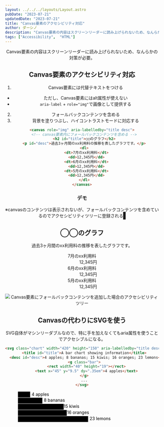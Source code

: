 ```yaml
---
layout: ../../../layouts/Layout.astro
pubDate: "2023-07-21"
updatedDate: "2023-07-21"
title: "Canvas要素のアクセシビリティ対応"
author: ダーシノ
description: "Canvas要素の内容はスクリーンリーダーに読み上げられないため、なんらかの対策が必要。"
tags: ["Accessibility",  "HTML"]
---
```



<Header {...frontmatter} />

Canvas要素の内容はスクリーンリーダーに読み上げられないため、なんらかの対策が必要。

## Canvas要素のアクセシビリティ対応

1. Canvas要素には代替テキストをつける
  - ただし、Canvas要素にはalt属性が使えない
  - `aria-label` + `role="img"`で画像として提供する
2. フォールバックコンテンツを含める
3. 背景を塗りつぶし、ハイコントラストモードに対応する

```html
<canvas role="img" aria-labelledby="title desc">
  <!-- canvas要素内にフォールバックコンテンツを含める -->
  <h2 id="title">◯◯のグラフ</h2>
  <p id="desc">過去3ヶ月間のxx利用料の推移を表したグラフです。</p>
  <dl>
    <dt>7月のxx利用料</dt>
    <dd>12,345円</dd>
    <dt>6月のxx利用料</dt>
    <dd>12,345円</dd>
    <dt>5月のxx利用料</dt>
    <dd>12,345円</dd>
  </dl>
</canvas>
```

### デモ

※canvasのコンテンツは表示されないが、フォールバックコンテンツを含めているのでアクセシビリティツリーに登録される
<canvas role="img" aria-labelledby="title desc" style="border: 4px solid;">
  <h2 id="title">◯◯のグラフ</h2>
  <p id="desc">過去3ヶ月間のxx利用料の推移を表したグラフです。</p>
  <dl>
    <dt>7月のxx利用料</dt>
    <dd>12,345円</dd>
    <dt>6月のxx利用料</dt>
    <dd>12,345円</dd>
    <dt>5月のxx利用料</dt>
    <dd>12,345円</dd>
  </dl>
</canvas>

![Canvas要素にフォールバックコンテンツを追加した場合のアクセシビリティツリー](./canvas.png)


## Canvasの代わりにSVGを使う

SVG自体がマシンリーダブルなので、特に手を加えなくてもaria属性を使うことでアクセシブルになる。

```html
<svg class="chart" width="420" height="150" aria-labelledby="title desc" role="img">
  <title id="title">A bar chart showing information</title>
  <desc id="desc">4 apples; 8 bananas; 15 kiwis; 16 oranges; 23 lemons</desc>
  <g class="bar">
    <rect width="40" height="19"></rect>
    <text x="45" y="9.5" dy=".35em">4 apples</text>
  </g>
  ...
</svg>
```

<svg class="chart" width="420" height="150" aria-labelledby="title desc" role="img">
  <title id="title">A bar chart showing information</title>
  <desc id="desc">4 apples; 8 bananas; 15 kiwis; 16 oranges; 23 lemons</desc>
  <g class="bar">
    <rect width="40" height="19"></rect>
    <text x="45" y="9.5" dy=".35em">4 apples</text>
  </g>
  <g class="bar">
    <rect width="80" height="19" y="20"></rect>
    <text x="85" y="28" dy=".35em">8 bananas</text>
  </g>
  <g class="bar">
    <rect width="150" height="19" y="40"></rect>
    <text x="150" y="48" dy=".35em">15 kiwis</text>
  </g>
  <g class="bar">
    <rect width="160" height="19" y="60"></rect>
    <text x="161" y="68" dy=".35em">16 oranges</text>
  </g>
  <g class="bar">
    <rect width="230" height="19" y="80"></rect>
    <text x="235" y="88" dy=".35em">23 lemons</text>
  </g>
</svg>
